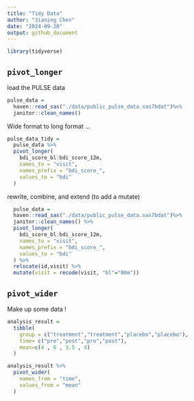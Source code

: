 ```yaml
---
title: "Tidy Data"
author: "Jianing Chen"
date: "2024-09-20"
output: github_document
---
```


```r
library(tidyverse)
```

## `pivot_longer`

load the PULSE data 

```r
pulse_data = 
  haven::read_sas("./data/public_pulse_data.sas7bdat")%>%
  janitor::clean_names()
```

Wide format to long format ...

```r
pulse_data_tidy = 
  pulse_data %>%
  pivot_longer(
    bdi_score_bl:bdi_score_12m,
    names_to = "visit",
    names_prefix = "bdi_score_",
    values_to = "bdi"
  )
```

rewrite, combine, and extend (to add a mutate)

```r
  pulse_data = 
  haven::read_sas("./data/public_pulse_data.sas7bdat")%>%
  janitor::clean_names() %>%
  pivot_longer(
    bdi_score_bl:bdi_score_12m,
    names_to = "visit",
    names_prefix = "bdi_score_",
    values_to = "bdi"
  ) %>%
  relocate(id,visit) %>%
  mutate(visit = recode(visit, "bl"="00m"))
```

## `pivot_wider`

Make up some data !

```r
analysis_result = 
  tibble(
    group = c("treatment","treatment","placebo","placebo"),
    time= c("pre","post","pre","post"),
    mean=c(4 , 8 , 3.5 , 4)
  )

analysis_result %>%
  pivot_wider(
    names_from = "time",
    values_from = "mean"
  )
```

